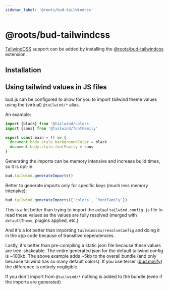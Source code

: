 ```yaml
---
sidebar_label: '@roots/bud-tailwindcss'
---
```



# @roots/bud-tailwindcss

[TailwindCSS](https://tailwindcss.org) support can be added by installing the [@roots/bud-tailwindcss](/extensions/bud-tailwindcss) extension.

## Installation

<Install packages="@roots/bud-tailwindcss" />

## Using tailwind values in JS files

bud.js can be configured to allow for you to import tailwind theme values using the (virtual) `@tailwind/*` alias.

An example:

```typescript
import {black} from '@tailwind/colors'
import {sans} from '@tailwind/fontFamily'

export const main = () => {
  document.body.style.backgroundColor = black
  document.body.style.fontFamily = sans
}
```

Generating the imports can be memory intensive and increase build times, so it is opt-in.

```ts
bud.tailwind.generateImports()
```

Better to generate imports only for specific keys (much less memory intensive):

```ts
bud.tailwind.generateImports([`colors`, `fontFamily`])
```

This is a lot better than trying to import the actual `tailwind.config.js` file to read these values as the values are fully resolved (merged with `defaultTheme`, plugins applied, etc.)

And it's a lot better than importing `tailwindcss/resolveConfig` and doing it in the app code because of transitive dependencies.

Lastly, it's better than pre-compiling a static json file because these values are tree-shakeable. The entire generated json for the default tailwind config is ~100kb.
The above example adds ~5kb to the overall bundle (and only because tailwind has so many default colors). If you use terser ([bud.minify](https://bud.js.org/docs/bud.minimize)) the difference is entirely negligible.

If you don't import from `@tailwind/*` nothing is added to the bundle (even if the imports are generated)
